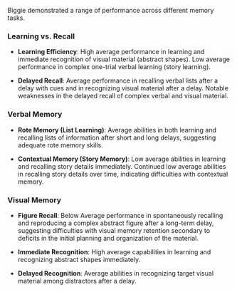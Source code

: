 Biggie demonstrated a range of performance across different memory tasks.

### Learning vs. Recall

- **Learning Efficiency**: High average performance in learning and immediate recognition of visual material (abstract shapes). Low average performance in complex one-trial verbal learning (story learning).

- **Delayed Recall**: Average performance in recalling verbal lists after a delay with cues and in recognizing visual material after a delay. Notable weaknesses in the delayed recall of complex verbal and visual material.

### Verbal Memory

- **Rote Memory (List Learning)**: Average abilities in both learning and recalling lists of information after short and long delays, suggesting adequate rote memory skills.

- **Contextual Memory (Story Memory)**: Low average abilities in learning and recalling story details immediately. Continued low average abilities in recalling story details over time, indicating difficulties with contextual memory.

### Visual Memory

- **Figure Recall**: Below Average performance in spontaneously recalling and
reproducing a complex abstract figure after a long-term delay, suggesting
difficulties with visual memory retention secondary to
deficits in the initial planning and organization of the material.

- **Immediate Recognition**: High average capabilities in learning and recognizing abstract shapes immediately.

- **Delayed Recognition**: Average abilities in recognizing target visual material among distractors after a delay.


